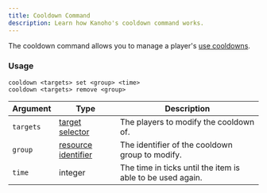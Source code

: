 ```yaml
---
title: Cooldown Command
description: Learn how Kanoho's cooldown command works.
---
```


The cooldown command allows you to manage a player's [use cooldowns](https://minecraft.wiki/w/Data_component_format#use_cooldown).

### Usage

```plaintext
cooldown <targets> set <group> <time>
cooldown <targets> remove <group>
```

| Argument  | Type                                                              | Description                                                |
| --------- | ----------------------------------------------------------------- | ---------------------------------------------------------- |
| `targets` | [target selector](https://minecraft.wiki/w/Target_selectors)      | The players to modify the cooldown of.                     |
| `group`   | [resource identifier](https://minecraft.wiki/w/Resource_location) | The identifier of the cooldown group to modify.            |
| `time`    | integer                                                           | The time in ticks until the item is able to be used again. |